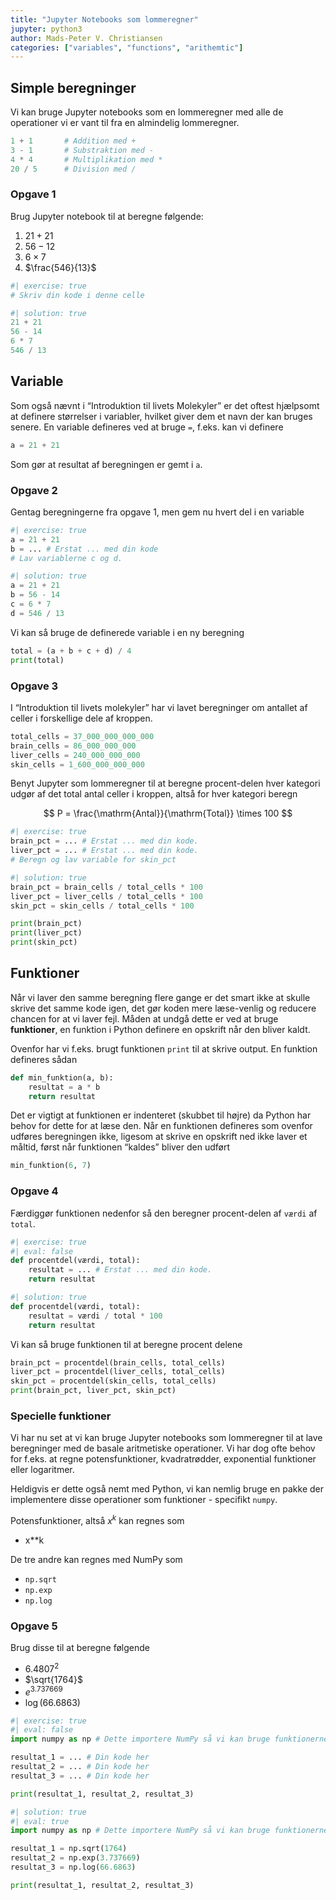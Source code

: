 ```yaml
---
title: "Jupyter Notebooks som lommeregner"
jupyter: python3
author: Mads-Peter V. Christiansen
categories: ["variables", "functions", "arithemtic"]
---
```


## Simple beregninger

Vi kan bruge Jupyter notebooks som en lommeregner med alle de operationer vi er 
vant til fra en almindelig lommeregner.

```python
1 + 1       # Addition med +
3 - 1       # Substraktion med - 
4 * 4       # Multiplikation med *
20 / 5      # Division med /
```

### Opgave 1 

Brug Jupyter notebook til at beregne følgende: 

1. $21 + 21$
2. $56 - 12$
3. $6 \times 7$
4. $\frac{546}{13}$

```python
#| exercise: true
# Skriv din kode i denne celle
```

```python
#| solution: true
21 + 21
56 - 14
6 * 7
546 / 13
```

## Variable 

Som også nævnt i "Introduktion til livets Molekyler" er det oftest hjælpsomt at definere 
størrelser i variabler, hvilket giver dem et navn der kan bruges senere. 
En variable defineres ved at bruge `=`, f.eks. kan vi definere 

```python
a = 21 + 21
```
Som gør at resultat af beregningen er gemt i `a`. 

### Opgave 2 

Gentag beregningerne fra opgave 1, men gem nu hvert del i en variable

```python
#| exercise: true
a = 21 + 21 
b = ... # Erstat ... med din kode
# Lav variablerne c og d. 
```

```python
#| solution: true
a = 21 + 21 
b = 56 - 14
c = 6 * 7
d = 546 / 13
```

Vi kan så bruge de definerede variable i en ny beregning

```python
total = (a + b + c + d) / 4
print(total)
```

### Opgave 3

I "Introduktion til livets molekyler" har vi lavet beregninger om antallet af celler i forskellige
dele af kroppen. 

```python
total_cells = 37_000_000_000_000
brain_cells = 86_000_000_000
liver_cells = 240_000_000_000
skin_cells = 1_600_000_000_000
```

Benyt Jupyter som lommeregner til at beregne procent-delen hver kategori udgør af det 
total antal celler i kroppen, altså for hver kategori beregn 

$$
P = \frac{\mathrm{Antal}}{\mathrm{Total}} \times 100
$$

```python
#| exercise: true
brain_pct = ... # Erstat ... med din kode.
liver_pct = ... # Erstat ... med din kode.
# Beregn og lav variable for skin_pct
```

```python
#| solution: true
brain_pct = brain_cells / total_cells * 100
liver_pct = liver_cells / total_cells * 100
skin_pct = skin_cells / total_cells * 100
```

```python
print(brain_pct)
print(liver_pct)
print(skin_pct)
```

## Funktioner 

Når vi laver den samme beregning flere gange er det smart ikke at skulle skrive det 
samme kode igen, det gør koden mere læse-venlig og reducere chancen for at vi laver fejl. 
Måden at undgå dette er ved at bruge **funktioner**, en funktion i Python definere en opskrift 
når den bliver kaldt. 

Ovenfor har vi f.eks. brugt funktionen `print` til at skrive output. En funktion defineres sådan

```python
def min_funktion(a, b):
    resultat = a * b 
    return resultat
```
Det er vigtigt at funktionen er indenteret (skubbet til højre) da Python har behov for dette 
for at læse den. Når en funktionen defineres som ovenfor udføres beregningen ikke, 
ligesom at skrive en opskrift ned ikke laver et måltid, først når funktionen "kaldes"
bliver den udført
```python
min_funktion(6, 7)
```

### Opgave 4 

Færdiggør funktionen nedenfor så den beregner procent-delen af `værdi` af `total`. 

```python
#| exercise: true
#| eval: false
def procentdel(værdi, total):
    resultat = ... # Erstat ... med din kode.
    return resultat
```
```python
#| solution: true
def procentdel(værdi, total):
    resultat = værdi / total * 100
    return resultat
```


Vi kan så bruge funktionen til at beregne procent delene

```python
brain_pct = procentdel(brain_cells, total_cells)
liver_pct = procentdel(liver_cells, total_cells)
skin_pct = procentdel(skin_cells, total_cells)
print(brain_pct, liver_pct, skin_pct)
```

### Specielle funktioner

Vi har nu set at vi kan bruge Jupyter notebooks som lommeregner til at lave 
beregninger med de basale aritmetiske operationer. Vi har dog ofte behov 
for f.eks. at regne potensfunktioner, kvadratrødder, exponential funktioner eller logaritmer. 

Heldigvis er dette også nemt med Python, vi kan nemlig bruge en pakke der 
implementere disse operationer som funktioner - specifikt `numpy`. 

Potensfunktioner, altså $x^k$ kan regnes som 

- x**k

De tre andre kan regnes med NumPy som 

- `np.sqrt`
- `np.exp`
- `np.log`

### Opgave 5

Brug disse til at beregne følgende

- $6.4807^2$
- $\sqrt{1764}$
- $e^{3.737669}$
- $\log{(66.6863)}$

```python
#| exercise: true
#| eval: false
import numpy as np # Dette importere NumPy så vi kan bruge funktionerne.

resultat_1 = ... # Din kode her
resultat_2 = ... # Din kode her
resultat_3 = ... # Din kode her

print(resultat_1, resultat_2, resultat_3)
```

```python
#| solution: true
#| eval: true
import numpy as np # Dette importere NumPy så vi kan bruge funktionerne.

resultat_1 = np.sqrt(1764)
resultat_2 = np.exp(3.737669)
resultat_3 = np.log(66.6863)

print(resultat_1, resultat_2, resultat_3)
```


